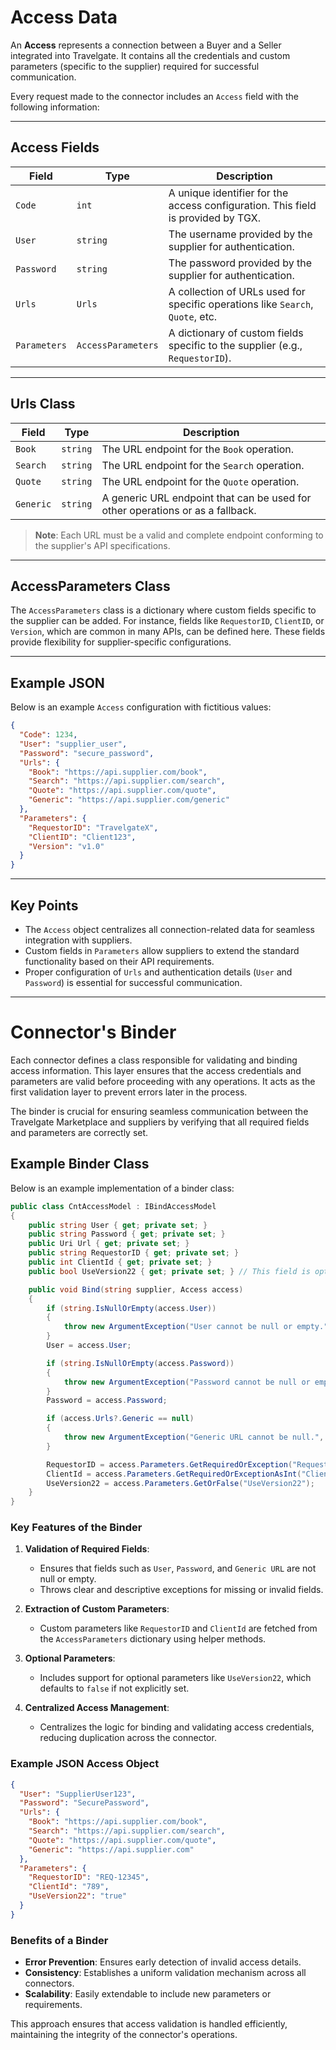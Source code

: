 
# Access Data

An **Access** represents a connection between a Buyer and a Seller integrated into Travelgate. It contains all the credentials and custom parameters (specific to the supplier) required for successful communication. 

Every request made to the connector includes an `Access` field with the following information:

---
## **Access Fields**

| **Field**          | **Type**       | **Description**                                                                 |
|---------------------|----------------|---------------------------------------------------------------------------------|
| `Code`             | `int`          | A unique identifier for the access configuration. This field is provided by TGX.     |
| `User`             | `string`       | The username provided by the supplier for authentication.                      |
| `Password`         | `string`       | The password provided by the supplier for authentication.                      |
| `Urls`             | `Urls`         | A collection of URLs used for specific operations like `Search`, `Quote`, etc. |
| `Parameters`       | `AccessParameters` | A dictionary of custom fields specific to the supplier (e.g., `RequestorID`). |

---
## **Urls Class**

| **Field**   | **Type** | **Description**                                                                                      |
|-------------|----------|------------------------------------------------------------------------------------------------------|
| `Book`      | `string` | The URL endpoint for the `Book` operation.                                                          |
| `Search`    | `string` | The URL endpoint for the `Search` operation.                                                        |
| `Quote`     | `string` | The URL endpoint for the `Quote` operation.                                                         |
| `Generic`   | `string` | A generic URL endpoint that can be used for other operations or as a fallback.                      |

> **Note**: Each URL must be a valid and complete endpoint conforming to the supplier's API specifications.

---
## **AccessParameters Class**

The `AccessParameters` class is a dictionary where custom fields specific to the supplier can be added. For instance, fields like `RequestorID`, `ClientID`, or `Version`, which are common in many APIs, can be defined here. These fields provide flexibility for supplier-specific configurations.

---
## **Example JSON**

Below is an example `Access` configuration with fictitious values:

```json
{
  "Code": 1234,
  "User": "supplier_user",
  "Password": "secure_password",
  "Urls": {
    "Book": "https://api.supplier.com/book",
    "Search": "https://api.supplier.com/search",
    "Quote": "https://api.supplier.com/quote",
    "Generic": "https://api.supplier.com/generic"
  },
  "Parameters": {
    "RequestorID": "TravelgateX",
    "ClientID": "Client123",
    "Version": "v1.0"
  }
}
```

---
## **Key Points**

- The `Access` object centralizes all connection-related data for seamless integration with suppliers.
- Custom fields in `Parameters` allow suppliers to extend the standard functionality based on their API requirements.
- Proper configuration of `Urls` and authentication details (`User` and `Password`) is essential for successful communication.

---
# Connector's Binder

Each connector defines a class responsible for validating and binding access information. This layer ensures that the access credentials and parameters are valid before proceeding with any operations. It acts as the first validation layer to prevent errors later in the process.

The binder is crucial for ensuring seamless communication between the Travelgate Marketplace and suppliers by verifying that all required fields and parameters are correctly set.

## Example Binder Class

Below is an example implementation of a binder class:

```csharp
public class CntAccessModel : IBindAccessModel
{
    public string User { get; private set; }
    public string Password { get; private set; }
    public Uri Url { get; private set; }
    public string RequestorID { get; private set; }
    public int ClientId { get; private set; }
    public bool UseVersion22 { get; private set; } // This field is optional

    public void Bind(string supplier, Access access)
    {
        if (string.IsNullOrEmpty(access.User))
        {
            throw new ArgumentException("User cannot be null or empty.", nameof(access.User));
        }
        User = access.User;

        if (string.IsNullOrEmpty(access.Password))
        {
            throw new ArgumentException("Password cannot be null or empty.", nameof(access.Password));
        }
        Password = access.Password;

        if (access.Urls?.Generic == null)
        {
            throw new ArgumentException("Generic URL cannot be null.", nameof(access.Urls.Generic));
        }

        RequestorID = access.Parameters.GetRequiredOrException("RequestorID");
        ClientId = access.Parameters.GetRequiredOrExceptionAsInt("ClientId");
        UseVersion22 = access.Parameters.GetOrFalse("UseVersion22");
    }
}
```

### Key Features of the Binder

1. **Validation of Required Fields**:
   - Ensures that fields such as `User`, `Password`, and `Generic URL` are not null or empty.
   - Throws clear and descriptive exceptions for missing or invalid fields.

2. **Extraction of Custom Parameters**:
   - Custom parameters like `RequestorID` and `ClientId` are fetched from the `AccessParameters` dictionary using helper methods.

3. **Optional Parameters**:
   - Includes support for optional parameters like `UseVersion22`, which defaults to `false` if not explicitly set.

4. **Centralized Access Management**:
   - Centralizes the logic for binding and validating access credentials, reducing duplication across the connector.

### Example JSON Access Object

```json
{
  "User": "SupplierUser123",
  "Password": "SecurePassword",
  "Urls": {
    "Book": "https://api.supplier.com/book",
    "Search": "https://api.supplier.com/search",
    "Quote": "https://api.supplier.com/quote",
    "Generic": "https://api.supplier.com"
  },
  "Parameters": {
    "RequestorID": "REQ-12345",
    "ClientId": "789",
    "UseVersion22": "true"
  }
}
```

### Benefits of a Binder
- **Error Prevention**: Ensures early detection of invalid access details.
- **Consistency**: Establishes a uniform validation mechanism across all connectors.
- **Scalability**: Easily extendable to include new parameters or requirements.

This approach ensures that access validation is handled efficiently, maintaining the integrity of the connector's operations.

